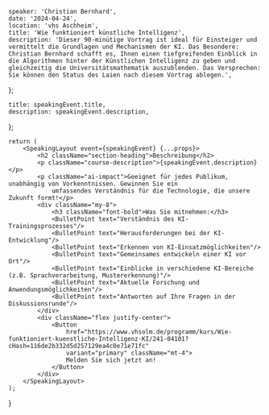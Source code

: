 
    speaker: 'Christian Bernhard',
    date: '2024-04-24',
    location: 'vhs Aschheim',
    title: 'Wie funktioniert künstliche Intelligenz',
    description: 'Dieser 90-minütige Vortrag ist ideal für Einsteiger und vermittelt die Grundlagen und Mechanismen der KI. Das Besondere: Christian Bernhard schafft es, Ihnen einen tiefgreifenden Einblick in die Algorithmen hinter der Künstlichen Intelligenz zu geben und gleichzeitig die Universitätsmathematik auszublenden. Das Versprechen: Sie können den Status des Laien nach diesem Vortrag ablegen.',
};

    title: speakingEvent.title,
    description: speakingEvent.description,
};

    return (
        <SpeakingLayout event={speakingEvent} {...props}>
            <h2 className="section-heading">Beschreibung</h2>
            <p className="course-description">{speakingEvent.description}</p>
            <p className="ai-impact">Geeignet für jedes Publikum, unabhängig von Vorkenntnissen. Gewinnen Sie ein
                umfassendes Verständnis für die Technologie, die unsere Zukunft formt!</p>
            <div className="my-8">
                <h3 className="font-bold">Was Sie mitnehmen:</h3>
                <BulletPoint text="Verständnis des KI-Trainingsprozesses"/>
                <BulletPoint text="Herausforderungen bei der KI-Entwicklung"/>
                <BulletPoint text="Erkennen von KI-Einsatzmöglichkeiten"/>
                <BulletPoint text="Gemeinsames entwickeln einer KI vor Ort"/>
                <BulletPoint text="Einblicke in verschiedene KI-Bereiche (z.B. Sprachverarbeitung, Mustererkennung)"/>
                <BulletPoint text="Aktuelle Forschung und Anwendungsmöglichkeiten"/>
                <BulletPoint text="Antworten auf Ihre Fragen in der Diskussionsrunde"/>
            </div>
            <div className="flex justify-center">
                <Button
                    href="https://www.vhsolm.de/programm/kurs/Wie-funktioniert-kuenstliche-Intelligenz-KI/241-04101?cHash=116de2b332d5d257129ea4c0e71e71fc"
                    variant="primary" className="mt-4">
                    Melden Sie sich jetzt an!
                </Button>
            </div>
        </SpeakingLayout>
    );
}
